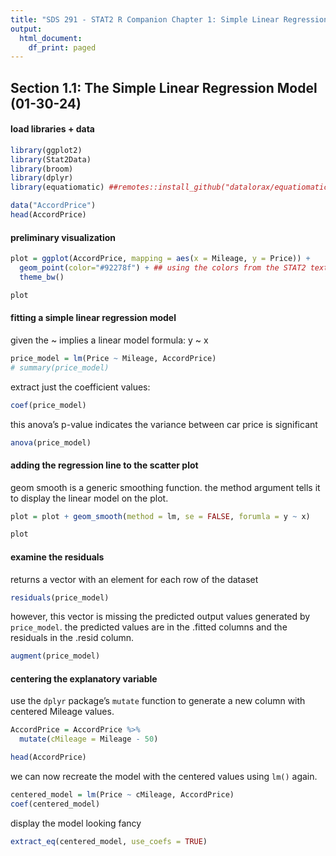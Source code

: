 ```yaml
---
title: "SDS 291 - STAT2 R Companion Chapter 1: Simple Linear Regression"
output:
  html_document:
    df_print: paged
---
```


## Section 1.1: The Simple Linear Regression Model (01-30-24)

#### load libraries + data
```r

library(ggplot2)
library(Stat2Data)
library(broom)
library(dplyr)
library(equatiomatic) ##remotes::install_github("datalorax/equatiomatic")

data("AccordPrice")
head(AccordPrice)

```

#### preliminary visualization
```r

plot = ggplot(AccordPrice, mapping = aes(x = Mileage, y = Price)) + 
  geom_point(color="#92278f") + ## using the colors from the STAT2 textbook
  theme_bw() 

plot

```

#### fitting a simple linear regression model

given the ~ implies a linear model formula: y ~ x
```r

price_model = lm(Price ~ Mileage, AccordPrice) 
# summary(price_model)

```

extract just the coefficient values: 
```r

coef(price_model)

```

this anova's p-value indicates the variance between car price is significant
```r

anova(price_model)

```

#### adding the regression line to the scatter plot

geom smooth is a generic smoothing function. the method argument tells it to display the linear model on the plot. 
```r

plot = plot + geom_smooth(method = lm, se = FALSE, forumla = y ~ x)

plot

```

#### examine the residuals

returns a vector with an element for each row of the dataset
```r

residuals(price_model)

```

however, this vector is missing the predicted output values generated by `price_model`. the predicted values are in the .fitted columns and the residuals in the .resid column. 
```r

augment(price_model)

```

#### centering the explanatory variable

use the `dplyr` package's `mutate` function to generate a new column with centered Mileage values. 
```r

AccordPrice = AccordPrice %>%
  mutate(cMileage = Mileage - 50)

head(AccordPrice)

```

we can now recreate the model with the centered values using `lm()` again. 
```r

centered_model = lm(Price ~ cMileage, AccordPrice)
coef(centered_model)

```

display the model looking fancy
```r

extract_eq(centered_model, use_coefs = TRUE)

```




